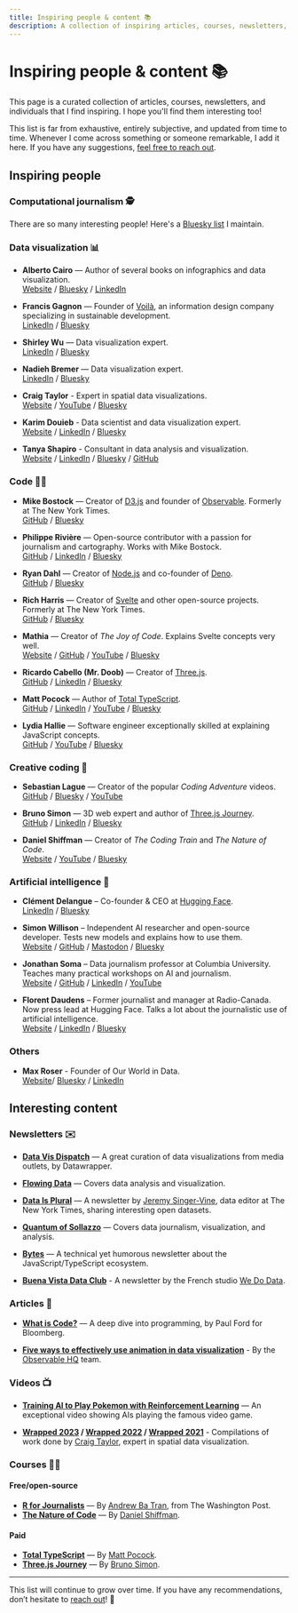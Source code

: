 ```yaml
---
title: Inspiring people & content 📚
description: A collection of inspiring articles, courses, newsletters, and people.
---
```



# Inspiring people & content 📚

This page is a curated collection of articles, courses, newsletters, and individuals that I find inspiring. I hope you'll find them interesting too!

This list is far from exhaustive, entirely subjective, and updated from time to time. Whenever I come across something or someone remarkable, I add it here. If you have any suggestions, [feel free to reach out](/contact).

<NoticeIntro />

## Inspiring people

### Computational journalism 🕵️

There are so many interesting people! Here's a [Bluesky list](https://bsky.app/profile/did:plc:mphgp7yirv2rmoqyyzidqtdi/lists/3lhjv2vaaif2p) I maintain.

### Data visualization 📊

- **Alberto Cairo** — Author of several books on infographics and data visualization.  
  [Website](https://www.albertocairo.com/) / [Bluesky](https://bsky.app/profile/albertocairo.com) / [LinkedIn](https://www.linkedin.com/in/albertocairo/)

- **Francis Gagnon** — Founder of [Voilà](https://chezvoila.com/), an information design company specializing in sustainable development.  
  [LinkedIn](https://www.linkedin.com/in/gagnonf/) / [Bluesky](https://bsky.app/profile/chezvoila.com) 

- **Shirley Wu** — Data visualization expert.  
  [LinkedIn](https://www.linkedin.com/in/shirleyxywu/) / [Bluesky](https://bsky.app/profile/shirleywu.studio)

- **Nadieh Bremer** — Data visualization expert.  
  [LinkedIn](https://www.linkedin.com/in/nbremer/) / [Bluesky](https://bsky.app/profile/nadiehbremer.com)

- **Craig Taylor** - Expert in spatial data visualizations.  
  [Website](https://mapzilla.co.uk/) / [YouTube](https://www.youtube.com/@mapzillaart) / [Bluesky](https://bsky.app/profile/craigtaylorviz.bsky.social)

- **Karim Douieb** - Data scientist and data visualization expert.  
  [Website](https://www.karim.news/) / [LinkedIn](https://www.linkedin.com/in/karim-douieb/) / [Bluesky](https://bsky.app/profile/karimdouieb.bsky.social)

- **Tanya Shapiro** - Consultant in data analysis and visualization.  
  [Website](https://indievisual.tech/) / [LinkedIn](https://www.linkedin.com/in/shapirotanya/) / [Bluesky](https://bsky.app/profile/tanyashapiro.bsky.social) / [GitHub](https://github.com/tashapiro)


### Code 🧑‍💻

- **Mike Bostock** — Creator of [D3.js](https://github.com/d3/d3) and founder of [Observable](https://observablehq.com/). Formerly at The New York Times.  
  [GitHub](https://github.com/mbostock) / [Bluesky](https://bsky.app/profile/ocks.org)

- **Philippe Rivière** — Open-source contributor with a passion for journalism and cartography. Works with Mike Bostock.  
  [GitHub](https://github.com/fil) / [LinkedIn](https://www.linkedin.com/in/recifs/) / [Bluesky](https://bsky.app/profile/fil.rezo.net)

- **Ryan Dahl** — Creator of [Node.js](https://nodejs.org/en) and co-founder of [Deno](https://deno.com/).  
  [GitHub](https://github.com/ry) / [Bluesky](https://bsky.app/profile/tinyclouds.org)

- **Rich Harris** — Creator of [Svelte](https://svelte.dev/) and other open-source projects. Formerly at The New York Times.  
  [GitHub](https://github.com/rich-harris) / [Bluesky](https://bsky.app/profile/rich-harris.dev)

- **Mathia** — Creator of *The Joy of Code*. Explains Svelte concepts very well.  
  [Website](https://joyofcode.xyz/) / [GitHub](https://github.com/mattcroat) / [YouTube](https://www.youtube.com/@JoyofCodeDev) / [Bluesky](https://bsky.app/profile/joyofcode.bsky.social)

- **Ricardo Cabello (Mr. Doob)** — Creator of [Three.js](https://github.com/mrdoob/three.js/).  
  [GitHub](https://github.com/mrdoob) / [LinkedIn](https://www.linkedin.com/in/mrdoob/) / [Bluesky](https://bsky.app/profile/mrdoob.com)

- **Matt Pocock** — Author of [Total TypeScript](https://www.totaltypescript.com/).  
  [GitHub](https://github.com/mattpocock) / [LinkedIn](https://www.linkedin.com/in/mapocock/) / [YouTube](https://www.youtube.com/@mattpocockuk) / [Bluesky](https://bsky.app/profile/mattpocock.com)

- **Lydia Hallie** — Software engineer exceptionally skilled at explaining JavaScript concepts.  
  [GitHub](https://github.com/lydiahallie) / [YouTube](https://www.youtube.com/@theavocoder) / [Bluesky](https://bsky.app/profile/lydiahallie.com)

### Creative coding 🦄

- **Sebastian Lague** — Creator of the popular *Coding Adventure* videos.  
  [GitHub](https://github.com/SebLague) / [Bluesky](https://bsky.app/profile/sebastianlague.bsky.social) / [YouTube](https://www.youtube.com/@SebastianLague)

- **Bruno Simon** — 3D web expert and author of [Three.js Journey](https://threejs-journey.com/).  
  [GitHub](https://github.com/brunosimon/) / [LinkedIn](https://www.linkedin.com/in/simonbruno77/) / [Bluesky](https://bsky.app/profile/bruno-simon.bsky.social)

- **Daniel Shiffman** — Creator of *The Coding Train* and *The Nature of Code*.  
  [Website](https://thecodingtrain.com/) / [YouTube](https://www.youtube.com/thecodingtrain) / [Bluesky](https://bsky.app/profile/shiffman.lol)

### Artificial intelligence 🧠

- **Clément Delangue** – Co-founder & CEO at [Hugging Face](https://huggingface.co/).  
  [LinkedIn](https://www.linkedin.com/in/clementdelangue/) / [Bluesky](https://bsky.app/profile/clem.hf.co)

- **Simon Willison** – Independent AI researcher and open-source developer. Tests new models and explains how to use them.  
  [Website](https://simonwillison.net/) / [GitHub](https://github.com/simonw) / [Mastodon](https://fedi.simonwillison.net/@simon) / [Bluesky](https://bsky.app/profile/simonwillison.net)

- **Jonathan Soma** – Data journalism professor at Columbia University. Teaches many practical workshops on AI and journalism.  
  [Website](https://jonathansoma.com/) / [GitHub](https://github.com/jsoma) / [LinkedIn](https://www.linkedin.com/in/jsoma/) / [YouTube](https://www.youtube.com/channel/UCg3t2I9DIsU1HxNOHoPcLlw)

- **Florent Daudens** – Former journalist and manager at Radio-Canada. Now press lead at Hugging Face. Talks a lot about the journalistic use of artificial intelligence.  
  [Website](https://fdaudens.com/) / [LinkedIn](https://www.linkedin.com/in/fdaudens/) / [Bluesky](https://bsky.app/profile/fdaudens.bsky.social)

### Others

- **Max Roser** - Founder of Our World in Data.  
  [Website](https://ourworldindata.org/)/ [Bluesky](https://bsky.app/profile/maxroser.bsky.social) / [LinkedIn](https://www.linkedin.com/in/max-roser-445884337/)

## Interesting content

### Newsletters ✉️

- **[Data Vis Dispatch](https://blog.datawrapper.de/newsletter/)** — A great curation of data visualizations from media outlets, by Datawrapper.

- **[Flowing Data](https://flowingdata.com/newsletter/)** — Covers data analysis and visualization.

- **[Data Is Plural](https://www.data-is-plural.com/)** — A newsletter by [Jeremy Singer-Vine](https://www.jsvine.com/), data editor at The New York Times, sharing interesting open datasets.

- **[Quantum of Sollazzo](https://puntofisso.net/newsletter/)** — Covers data journalism, visualization, and analysis.

- **[Bytes](https://bytes.dev/)** — A technical yet humorous newsletter about the JavaScript/TypeScript ecosystem.

- **[Buena Vista Data Club](https://wedodata.fr/newsletter/)** - A newsletter by the French studio [We Do Data](https://wedodata.fr/).


### Articles 👀

- **[What is Code?](https://www.bloomberg.com/graphics/2015-paul-ford-what-is-code/)** — A deep dive into programming, by Paul Ford for Bloomberg.

- **[Five ways to effectively use animation in data visualization](https://observablehq.com/blog/effective-animation)** - By the [Observable HQ](https://observablehq.com/) team.

### Videos 📺

- **[Training AI to Play Pokemon with Reinforcement Learning](https://www.youtube.com/watch?v=DcYLT37ImBY)** — An exceptional video showing AIs playing the famous video game.

- **[Wrapped 2023](https://www.youtube.com/watch?v=Udm66r3SP74) / [Wrapped 2022](https://www.youtube.com/watch?v=KLsR7IXYdP0) / [Wrapped 2021](https://www.youtube.com/watch?v=w1aH73qMQIo)** - Compilations of work done by [Craig Taylor](https://mapzilla.co.uk/), expert in spatial data visualization.

### Courses 🧑‍🏫

#### Free/open-source

- **[R for Journalists](https://learn.r-journalism.com/en/)** — By [Andrew Ba Tran](https://bsky.app/profile/abtran.bsky.social), from The Washington Post.
- **[The Nature of Code](https://natureofcode.com/)** — By [Daniel Shiffman](https://bsky.app/profile/shiffman.lol).

#### Paid

- **[Total TypeScript](https://www.totaltypescript.com/)** — By [Matt Pocock](https://bsky.app/profile/mattpocock.com).
- **[Three.js Journey](https://threejs-journey.com/)** — By [Bruno Simon](https://bsky.app/profile/bruno-simon.bsky.social).

---

This list will continue to grow over time. If you have any recommendations, don’t hesitate to [reach out](/contact)! 🚀


<NoticeEnd />